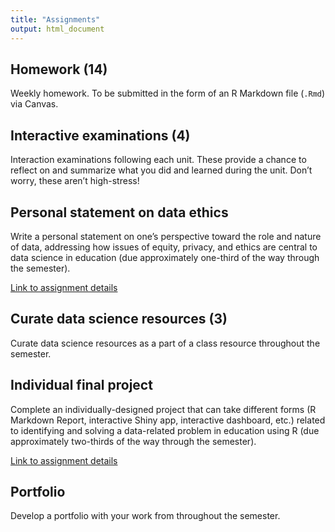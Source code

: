 ```yaml
---
title: "Assignments"
output: html_document
---
```


## Homework (14)

Weekly homework. To be submitted in the form of an R Markdown file (`.Rmd`) via Canvas.

## Interactive examinations (4)

Interaction examinations following each unit. These provide a chance to reflect on and summarize what you did and learned during the unit. Don't worry, these aren't high-stress!

## Personal statement on data ethics

Write a personal statement on one’s perspective toward the role and nature of data, addressing how issues of equity, privacy, and ethics are central to data science in education (due approximately one-third of the way through the semester).

[Link to assignment details](assignment-data-ethics.html)

## Curate data science resources (3)

Curate data science resources as a part of a class resource throughout the semester.

## Individual final project

Complete an individually-designed project that can take different forms (R Markdown Report, interactive Shiny app, interactive dashboard, etc.) related to identifying and solving a data-related problem in education using R (due approximately two-thirds of the way through the semester).

[Link to assignment details](assignment-final-project.html)

## Portfolio

Develop a portfolio with your work from throughout the semester. 
